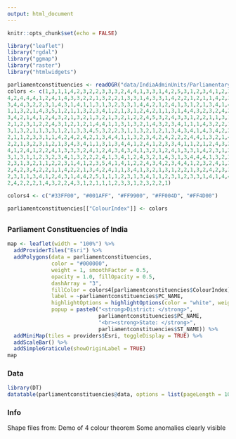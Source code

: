 ```yaml
---
output: html_document
---
```


<style>
    body .main-container {
        max-width: 100%;
        padding: 0;
        margin: 0;
    }
</style>

```r
knitr::opts_chunk$set(echo = FALSE)
```


```r
library("leaflet")
library("rgdal")
library("ggmap")
library("raster")
library("htmlwidgets")

parliamentconstituencies <- readOGR("data/IndiaAdminUnits/ParliamentaryConstituencies_2014.shp")
colors <- c(1,3,1,1,4,2,3,2,2,3,3,3,2,4,4,1,3,3,1,4,2,5,3,1,2,3,4,1,2,3,2,1,4,2,3,4,3,
4,2,4,4,4,1,2,4,1,4,3,3,2,2,1,3,2,2,1,3,3,1,4,3,3,1,4,2,2,1,2,1,1,4,2,3,3,
3,4,4,3,2,2,3,1,4,3,1,4,1,1,3,1,3,2,3,3,1,4,4,2,1,2,4,1,3,1,2,1,3,4,1,4,4,
1,1,3,2,1,4,3,5,1,2,1,1,3,2,3,4,1,2,1,3,1,2,4,2,1,1,3,1,4,4,3,2,3,2,4,2,1,
3,4,2,1,4,1,2,4,3,2,1,3,2,1,3,2,1,3,2,1,2,2,4,5,3,2,4,3,3,1,2,2,1,1,3,1,4,
2,1,2,3,1,2,2,4,3,1,2,1,2,1,4,4,1,1,3,1,3,2,1,4,3,2,3,4,1,1,1,4,3,2,2,1,1,
3,1,3,2,1,1,3,3,1,2,1,3,3,4,5,3,2,2,3,1,1,3,2,1,2,1,3,4,3,4,1,4,3,4,2,2,4,
2,1,1,2,3,3,1,1,4,2,4,2,4,2,1,3,4,4,1,1,3,2,3,4,2,4,2,2,2,4,4,1,3,2,1,4,3,
2,2,1,3,2,3,1,2,1,3,4,3,4,1,1,3,1,3,4,4,1,2,4,1,2,3,3,4,1,1,2,1,2,4,3,2,3,
4,1,2,4,1,2,2,4,1,3,3,3,2,4,1,2,4,3,4,3,4,1,3,2,1,2,4,1,3,3,1,4,2,3,1,2,4,
3,1,3,1,1,2,3,2,3,4,1,3,2,2,2,4,1,3,4,1,2,4,3,2,1,4,3,1,3,4,4,4,1,3,2,3,2,
2,3,1,3,2,1,1,2,2,3,1,4,1,2,3,5,4,1,4,1,2,2,4,3,4,2,3,4,4,1,2,3,2,4,1,3,1,
2,4,2,3,4,2,2,1,1,4,2,2,1,3,4,2,4,1,1,3,4,1,3,2,1,3,1,2,2,1,3,2,4,2,3,3,2,
2,3,1,1,3,4,1,2,4,3,1,4,4,2,5,1,1,1,2,3,1,3,4,1,1,2,3,1,2,3,3,1,4,1,4,4,1,
2,4,2,2,2,1,4,3,2,2,4,3,1,2,1,1,1,2,3,3,1,2,3,2,2,1)

colors4 <- c("#33FF00", "#001AFF", "#FF9900", "#FF004D", "#FF4D00")

parliamentconstituencies[["ColourIndex"]] <- colors
```

## {.tabset}
### Parliament Constituencies of India

```r
map <- leaflet(width = "100%") %>% 
  addProviderTiles("Esri") %>% 
  addPolygons(data = parliamentconstituencies, 
              color = "#000000", 
              weight = 1, smoothFactor = 0.5,
              opacity = 1.0, fillOpacity = 0.5,
              dashArray = "3",
              fillColor = colors4[parliamentconstituencies$ColourIndex],
              label = ~parliamentconstituencies$PC_NAME,
              highlightOptions = highlightOptions(color = "white", weight = 2),
              popup = paste0("<strong>District: </strong>",
                             parliamentconstituencies$PC_NAME,
                             "<br><strong>State: </strong>",
                             parliamentconstituencies$ST_NAME)) %>%
  addMiniMap(tiles = providers$Esri, toggleDisplay = TRUE) %>% 
  addScaleBar() %>%
  addSimpleGraticule(showOriginLabel = TRUE)
map
```

### Data

```r
library(DT)
datatable(parliamentconstituencies@data, options = list(pageLength = 100))
```

### Info

Shape files from:
Demo of 4 colour theorem
Some anomalies clearly visible